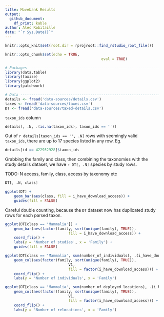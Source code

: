 ```yaml
---
title: Movebank Results
output: 
  github_document:
    df_print: kable
author: Alec Robitaille
date: "`r Sys.Date()`"
---
```


```r
knitr::opts_knit$set(root.dir = rprojroot::find_rstudio_root_file())

knitr::opts_chunk$set(echo = TRUE,
											eval = TRUE)
```




```r
# Packages ----------------------------------------------------------------
library(data.table)
library(taxize)
library(ggplot2)
library(patchwork)
```

```r
# Data --------------------------------------------------------------------
details <- fread('data-sources/details.csv')
taxes <- fread('data-sources/taxes.csv')
DT <- fread('data-sources/taxed-details.csv')
```


`taxon_ids` column

```r
details[, .N, .(is.na(taxon_ids), taxon_ids == '')]
```


Out of `r details[taxon_ids == '', .N]` rows with seemingly valid `taxon_ids`, there are up to 17 species listed in any row. Eg. 


```r
details[id == 422952928]$taxon_ids
```

Grabbing the family and class, then combining the taxonomies with the study details dataset, we have `r DT[, .N]` species by study rows. 


TODO: N access, family, class, access by taxonomy etc

```r
DT[, .N, class]

ggplot(DT) + 
	geom_bar(aes(class, fill = i_have_download_access)) +
	guides(fill = FALSE)
```


Careful double counting, because the `DT` dataset now has duplicated study rows for each parsed taxon. 

```r

ggplot(DT[class == 'Mammalia']) + 
	geom_bar(aes(factor(family, sort(unique(family), TRUE)),
							 fill = i_have_download_access)) +
	coord_flip() +
	labs(y = 'Number of studies', x = 'Family') +
	guides(fill = FALSE)
```


```r
ggplot(DT[class == 'Mammalia', sum(number_of_individuals), .(i_have_download_access, family)]) + 
	geom_col(aes(factor(family, sort(unique(family), TRUE)),
							 V1,
							 fill = factor(i_have_download_access))) +
	coord_flip() +
	labs(y = 'Number of individuals', x = 'Family')
```

```r
ggplot(DT[class == 'Mammalia', sum(number_of_deployed_locations), .(i_have_download_access, family)]) + 
	geom_col(aes(factor(family, sort(unique(family), TRUE)),
							 V1,
							 fill = factor(i_have_download_access))) +
	coord_flip() +
	labs(y = 'Number of relocations', x = 'Family')
```

